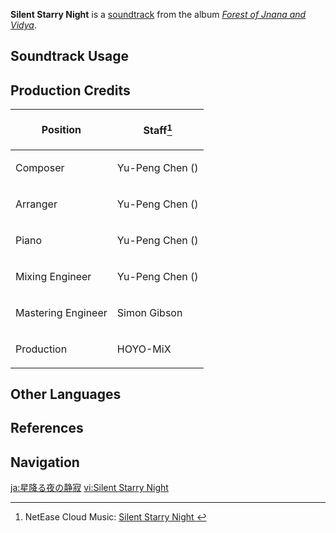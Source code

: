 {{Soundtrack Infobox
|image          = Forest of Jnana and Vidya.png
|album          = Forest of Jnana and Vidya
|disc           = 1
|number         = 10
|featured       =
|featured2      =
|featured3      =
|featured_disc  =
|featured_disc2 =
|featured_disc3 =
|youtube_id     = MZSIszUES-Q
|spotify_id     = 7H7ln1aJtKVOLoi5NnmvDj
|previous       = Those Lucid Dreams
|next           = Fresh Breezes of Dawn
}}
'''Silent Starry Night''' is a [[soundtrack]] from the album ''[[Forest of Jnana and Vidya]]''.

==Soundtrack Usage==
{{Soundtrack Usage
|quest    = 
|location = Sumeru City//night;;Alhaitham's Home
|domain   = Dream of Falling (Domain)//[[Sumeru City]]
|eventgameplay = HoYoFair/2022-12-30//menu
}}

==Production Credits==
{| class="wikitable"
! Position
! Staff<ref>NetEase Cloud Music: [https://music.163.com/#/song?id=1992139164 Silent Starry Night {{zh|静谧的星夜}}]</ref>
|-
! Composer
| Yu-Peng Chen ({{zh|陈致逸}})
|-
! Arranger
| Yu-Peng Chen ({{zh|陈致逸}})
|-
! Piano
| Yu-Peng Chen ({{zh|陈致逸}})
|-
! Mixing Engineer
| Yu-Peng Chen ({{zh|陈致逸}})
|-
! Mastering Engineer
| Simon Gibson
|-
! Production
| HOYO-MiX
|}

==Other Languages==
{{Other Languages
|en      = Silent Starry Night
|zhs     = 静谧的星夜
|zhs_rm  = Jìngmì de Xīngyè
|zht     = 靜謐的星夜
|zht_rm  = Jìngmì de Xīngyè
|zh_tl   = Silent Starry Night
|ja      = 星降る夜の静寂
|ja_rm   = Hoshi-furu Yoru no Seijaku
|ja_tl   = Silence of a Night of Falling Stars
}}

==References==
{{Reflist}}

==Navigation==
{{Soundtrack Navbox|Forest of Jnana and Vidya}}

[[ja:星降る夜の静寂]]
[[vi:Silent Starry Night]]